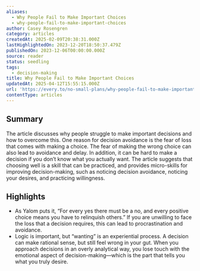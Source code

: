 ```yaml
---
aliases:
  - Why People Fail to Make Important Choices
  - why-people-fail-to-make-important-choices
author: Casey Rosengren
category: articles
createdAt: 2025-02-09T20:38:31.000Z
lastHighlightedOn: 2023-12-20T18:50:37.479Z
publishedOn: 2023-12-06T00:00:00.000Z
source: reader
status: seedling
tags:
  - decision-making
title: Why People Fail to Make Important Choices
updatedAt: 2025-04-12T15:55:15.000Z
url: 'https://every.to/no-small-plans/why-people-fail-to-make-important-choices'
contentType: articles
---
```

## Summary

The article discusses why people struggle to make important decisions and how to overcome this. One reason for decision avoidance is the fear of loss that comes with making a choice. The fear of making the wrong choice can also lead to avoidance and delay. In addition, it can be hard to make a decision if you don’t know what you actually want. The article suggests that choosing well is a skill that can be practiced, and provides micro-skills for improving decision-making, such as noticing decision avoidance, noticing your desires, and practicing willingness.

## Highlights

- As Yalom puts it, “For every yes there must be a no, and every positive choice means you have to relinquish others.” If you are unwilling to face the loss that a decision requires, this can lead to procrastination and avoidance.
- Logic is important, but “wanting” is an experiential process. A decision can make rational sense, but still feel wrong in your gut. When you approach decisions in an overly analytical way, you lose touch with the emotional aspect of decision-making—which is the part that tells you what you truly desire.

